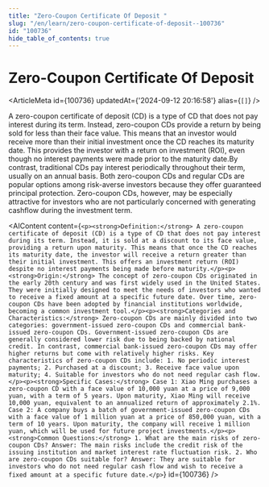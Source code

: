 ```yaml
---
title: "Zero-Coupon Certificate Of Deposit "
slug: "/en/learn/zero-coupon-certificate-of-deposit--100736"
id: "100736"
hide_table_of_contents: true
---
```



# Zero-Coupon Certificate Of Deposit 

<ArticleMeta id={100736} updatedAt={'2024-09-12 20:16:58'} alias={`[]`} />
<div className='border-solid border-b border-t-0 my-4 border-[var(--ifm-color-gray-300)]' />

A zero-coupon certificate of deposit (CD) is a type of CD that does not pay interest during its term. Instead, zero-coupon CDs provide a return by being sold for less than their face value. This means that an investor would receive more than their initial investment once the CD reaches its maturity date. This provides the investor with a return on investment (ROI), even though no interest payments were made prior to the maturity date.By contrast, traditional CDs pay interest periodically throughout their term, usually on an annual basis. Both zero-coupon CDs and regular CDs are popular options among risk-averse investors because they offer guaranteed principal protection. Zero-coupon CDs, however, may be especially attractive for investors who are not particularly concerned with generating cashflow during the investment term.

<AIContent content={`<p><strong>Definition:</strong> A zero-coupon certificate of deposit (CD) is a type of CD that does not pay interest during its term. Instead, it is sold at a discount to its face value, providing a return upon maturity. This means that once the CD reaches its maturity date, the investor will receive a return greater than their initial investment. This offers an investment return (ROI) despite no interest payments being made before maturity.</p><p><strong>Origin:</strong> The concept of zero-coupon CDs originated in the early 20th century and was first widely used in the United States. They were initially designed to meet the needs of investors who wanted to receive a fixed amount at a specific future date. Over time, zero-coupon CDs have been adopted by financial institutions worldwide, becoming a common investment tool.</p><p><strong>Categories and Characteristics:</strong> Zero-coupon CDs are mainly divided into two categories: government-issued zero-coupon CDs and commercial bank-issued zero-coupon CDs. Government-issued zero-coupon CDs are generally considered lower risk due to being backed by national credit. In contrast, commercial bank-issued zero-coupon CDs may offer higher returns but come with relatively higher risks. Key characteristics of zero-coupon CDs include: 1. No periodic interest payments; 2. Purchased at a discount; 3. Receive face value upon maturity; 4. Suitable for investors who do not need regular cash flow.</p><p><strong>Specific Cases:</strong> Case 1: Xiao Ming purchases a zero-coupon CD with a face value of 10,000 yuan at a price of 9,000 yuan, with a term of 5 years. Upon maturity, Xiao Ming will receive 10,000 yuan, equivalent to an annualized return of approximately 2.1%. Case 2: A company buys a batch of government-issued zero-coupon CDs with a face value of 1 million yuan at a price of 850,000 yuan, with a term of 10 years. Upon maturity, the company will receive 1 million yuan, which will be used for future project investments.</p><p><strong>Common Questions:</strong> 1. What are the main risks of zero-coupon CDs? Answer: The main risks include the credit risk of the issuing institution and market interest rate fluctuation risk. 2. Who are zero-coupon CDs suitable for? Answer: They are suitable for investors who do not need regular cash flow and wish to receive a fixed amount at a specific future date.</p>`} id={100736} />
